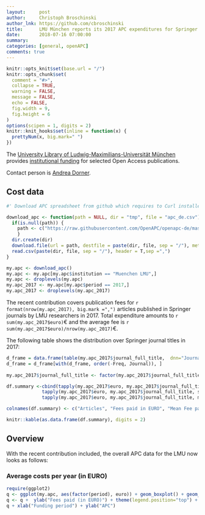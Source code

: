 ```yaml
---
layout:     post
author:     Christoph Broschinski
author_lnk: https://github.com/cbroschinski
title:      LMU München reports its 2017 APC expenditures for Springer journals
date:       2018-07-16 07:00:00
summary:    
categories: [general, openAPC]
comments: true
---
```



```r
knitr::opts_knit$set(base.url = "/")
knitr::opts_chunk$set(
  comment = "#>",
  collapse = TRUE,
  warning = FALSE, 
  message = FALSE,
  echo = FALSE,
  fig.width = 9,
  fig.height = 6
)
options(scipen = 1, digits = 2)
knitr::knit_hooks$set(inline = function(x) {
  prettyNum(x, big.mark=" ")
})
```
The [University Library of Ludwig-Maximilians-Universität München](http://www.en.ub.uni-muenchen.de/index.html) provides [institutional funding](http://www.en.ub.uni-muenchen.de/writing/open-access-publishing/funding/index.html) for selected Open Access publications.

Contact person is [Andrea Dorner](mailto:open-access@ub.uni-muenchen.de).

## Cost data

```r
#' Download APC spreadsheet from github which requires to Curl installed

download_apc <- function(path = NULL, dir = "tmp", file = "apc_de.csv"){
  if(is.null(path)) {
    path <- c("https://raw.githubusercontent.com/OpenAPC/openapc-de/master/data/apc_de.csv")
    } 
  dir.create(dir) 
  download.file(url = path, destfile = paste(dir, file, sep = "/"), method = "curl")
  read.csv(paste(dir, file, sep = "/"), header = T,sep =",")
}

my.apc <- download_apc()
my.apc <- my.apc[my.apc$institution == "Muenchen LMU",]
my.apc <- droplevels(my.apc)
my.apc_2017 <- my.apc[my.apc$period == 2017,]
my.apc_2017 <- droplevels(my.apc_2017)
```

The recent contribution covers publication fees for `r format(nrow(my.apc_2017), big.mark =",")` articles published in Springer journals by LMU researchers in 2017. Total expenditure amounts to `r sum(my.apc_2017$euro)`€ and the average fee is `r sum(my.apc_2017$euro)/nrow(my.apc_2017)`€.

The following table shows the distribution over Springer journal titles in 2017:

```r
d_frame = data.frame(table(my.apc_2017$journal_full_title,  dnn="Journal"))                 
d_frame = d_frame[with(d_frame, order(-Freq, Journal)), ]                                           
                                    
my.apc_2017$journal_full_title <- factor(my.apc_2017$journal_full_title, levels =  d_frame$Journal)

df.summary <-cbind(tapply(my.apc_2017$euro, my.apc_2017$journal_full_title, length),
             tapply(my.apc_2017$euro, my.apc_2017$journal_full_title, sum),
             tapply(my.apc_2017$euro, my.apc_2017$journal_full_title, mean))

colnames(df.summary) <- c("Articles", "Fees paid in EURO", "Mean Fee paid")

knitr::kable(as.data.frame(df.summary), digits = 2)
```

## Overview

With the recent contribution included, the overall APC data for the LMU now looks as follows:


###  Average costs per year (in EURO)

```r
require(ggplot2)
q <- ggplot(my.apc, aes(factor(period), euro)) + geom_boxplot() + geom_point()
q <- q +  ylab("Fees paid (in EURO)") + theme(legend.position="top") + theme_bw(base_size = 18)
q + xlab("Funding period") + ylab("APC")
```
